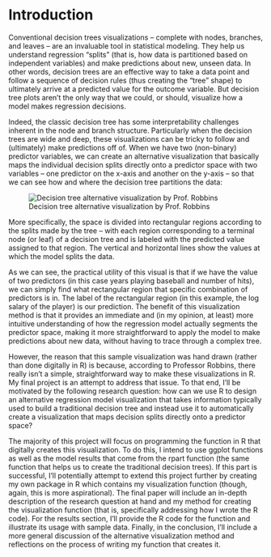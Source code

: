 # Introduction

Conventional decision trees visualizations -- complete with nodes, branches, and leaves -- are an invaluable tool in statistical modeling. They help us understand regression "splits" (that is, how data is partitioned based on independent variables) and make predictions about new, unseen data. In other words, decision trees are an effective way to take a data point and follow a sequence of decision rules (thus creating the "tree" shape) to ultimately arrive at a predicted value for the outcome variable. But decision tree plots aren’t the only way that we could, or should, visualize how a model makes regression decisions. 

Indeed, the classic decision tree has some interpretability challenges inherent in the node and branch structure. Particularly when the decision trees are wide and deep, these visualizations can be tricky to follow and (ultimately) make predictions off of. When we have two (non-binary) predictor variables, we can create an alternative visualization that basically maps the individual decision splits directly onto a predictor space with two variables -- one predictor on the x-axis and another on the y-axis -- so that we can see how and where the decision tree partitions the data: 

![Decision tree alternative visualization by Prof. Robbins](image.png)

More specifically, the space is divided into rectangular regions according to the splits made by the tree -- with each region corresponding to a terminal node (or leaf) of a decision tree and is labeled with the predicted value assigned to that region. The vertical and horizontal lines show the values at which the model splits the data.


As we can see, the practical utility of this visual is that if we have the value of two predictors (in this case years playing baseball and number of hits), we can simply find what rectangular region that specific combination of predictors is in. The label of the rectangular region (in this example, the log salary of the player) is our prediction. The benefit of this visualization method is that it provides an immediate and (in my opinion, at least) more intuitive understanding of how the regression model actually segments the predictor space, making it more straightforward to apply the model to make predictions about new data, without having to trace through a complex tree.

However, the reason that this sample visualization was hand drawn (rather than done digitally in R) is because, according to Professor Robbins, there really isn’t a simple, straightforward way to make these visualizations in R. My final project is an attempt to address that issue. To that end, I’ll be motivated by the following research question: how can we use R to design an alternative regression model visualization that takes information typically used to build a traditional decision tree and instead use it to automatically create a visualization that maps decision splits directly onto a predictor space? 

The majority of this project will focus on programming the function in R that digitally creates this visualization. To do this, I intend to use ggplot functions as well as the model results that come from the rpart function (the same function that helps us to create the traditional decision trees). If this part is successful, I’ll potentially attempt to extend this project further by creating my own package in R which contains my visualization function (though, again, this is more aspirational). The final paper will include an in-depth description of the research question at hand and my method for creating the visualization function (that is, specifically addressing how I wrote the R code). For the results section, I’ll provide the R code for the function and illustrate its usage with sample data. Finally, in the conclusion, I’ll include a more general discussion of the alternative visualization method and reflections on the process of writing my function that creates it.